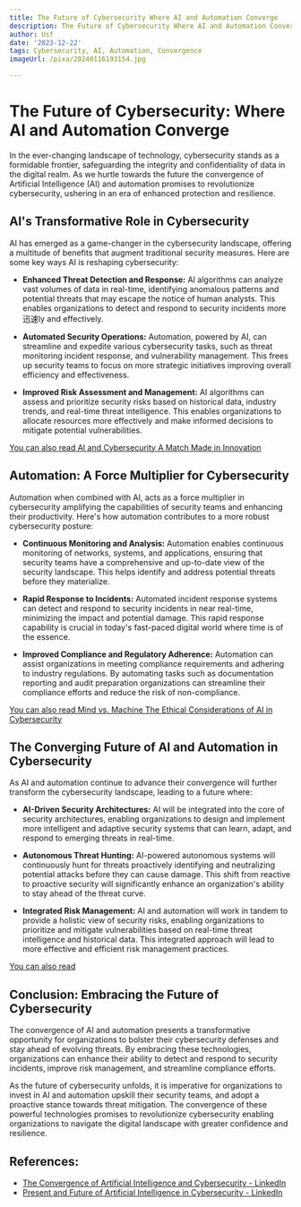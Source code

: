 ```yaml
---
title: The Future of Cybersecurity Where AI and Automation Converge
description: The Future of Cybersecurity Where AI and Automation Converge
author: Usf
date: '2023-12-22'
tags: Cybersecurity, AI, Automation, Convergence
imageUrl: /pixa/20240116193154.jpg

---
```

# The Future of Cybersecurity: Where  AI and Automation Converge

In the ever-changing  landscape  of technology,  cybersecurity stands as a formidable frontier, safeguarding the integrity and confidentiality  of data in the digital  realm. As we hurtle towards the future the convergence of Artificial Intelligence (AI)  and automation  promises to revolutionize cybersecurity, ushering in an  era of enhanced protection and resilience.

## AI's Transformative  Role in Cybersecurity

AI has emerged as a game-changer in the cybersecurity landscape, offering a multitude of benefits that augment traditional security measures. Here are some  key ways AI is reshaping cybersecurity:

* **Enhanced Threat Detection and Response:** AI algorithms can analyze vast volumes of data in  real-time, identifying anomalous patterns and potential threats that may escape  the notice of  human analysts. This enables  organizations to  detect  and respond to security incidents more迅速ly and  effectively.

* **Automated Security Operations:** Automation, powered by AI, can streamline and  expedite various  cybersecurity tasks, such as threat monitoring incident response, and vulnerability management. This frees up security  teams to focus on more strategic initiatives improving overall efficiency and effectiveness.

* **Improved Risk Assessment  and Management:** AI algorithms  can assess and prioritize security risks based on historical data,  industry trends, and real-time threat intelligence. This enables organizations to allocate resources more effectively and  make informed decisions to mitigate  potential vulnerabilities.

[You can also read AI and Cybersecurity A Match Made in Innovation](AI%20and%20Cybersecurity%20A%20Match%20Made%20in%20Innovation)


## Automation: A Force Multiplier for Cybersecurity

Automation when combined with AI, acts as a force multiplier in cybersecurity amplifying the capabilities of security teams and enhancing their productivity. Here's how automation contributes to a more robust cybersecurity posture:

* **Continuous Monitoring and Analysis:** Automation enables  continuous monitoring of networks, systems, and applications, ensuring  that security teams have a comprehensive and up-to-date view of the security  landscape. This helps identify and address potential threats before they materialize.

* **Rapid Response to Incidents:** Automated incident response systems can detect and respond to security incidents in near real-time, minimizing the impact and potential damage. This rapid response capability is crucial in today's fast-paced digital world where time is of the  essence.

* **Improved Compliance and  Regulatory Adherence:** Automation can assist organizations in meeting compliance requirements  and adhering to  industry regulations.  By automating tasks such as documentation reporting and audit preparation organizations can streamline  their compliance efforts and reduce the  risk  of non-compliance.

[You can also read  Mind vs. Machine The  Ethical Considerations  of AI in Cybersecurity](Mind%20vs.%20Machine%20The%20Ethical%20Considerations%20of%20AI%20in%20Cybersecurity)


## The Converging Future of AI and Automation in Cybersecurity

As AI and automation continue  to advance  their convergence will further transform the cybersecurity landscape, leading to a future where:

* **AI-Driven Security Architectures:** AI will be  integrated into the core  of security  architectures, enabling  organizations to design and implement more intelligent and adaptive security systems that can learn, adapt, and respond to emerging threats in real-time.

* **Autonomous Threat Hunting:** AI-powered autonomous systems will continuously  hunt for threats proactively identifying and neutralizing potential  attacks  before they can cause damage. This  shift from reactive to proactive security will significantly enhance an organization's ability to stay ahead of the threat curve.

* **Integrated Risk Management:** AI and  automation will work in  tandem to provide a  holistic view of security risks, enabling organizations to prioritize and mitigate vulnerabilities based on real-time threat intelligence and historical data. This integrated approach will lead to more effective and efficient risk management practices.

[You can also  read ]()


## Conclusion: Embracing the Future of Cybersecurity

The  convergence of AI and automation presents a transformative opportunity for organizations to bolster their cybersecurity  defenses and stay ahead of evolving threats. By embracing these technologies, organizations can enhance  their ability to detect and respond to security incidents,  improve risk management, and streamline compliance efforts.

As the  future of cybersecurity  unfolds, it is imperative for organizations to invest in AI and automation upskill their security teams, and  adopt  a proactive stance  towards threat mitigation. The convergence of these powerful technologies promises to revolutionize cybersecurity enabling organizations to  navigate the digital landscape with greater confidence and resilience.

## References:
- [The Convergence of Artificial Intelligence and Cybersecurity - LinkedIn](https://www.linkedin.com/pulse/convergence-artificial-intelligence-cybersecurity-new-vanagas)
- [Present and Future of Artificial Intelligence in Cybersecurity - LinkedIn](https://www.linkedin.com/pulse/present-future-artificial-intelligence-cybersecurity-cybalt)
